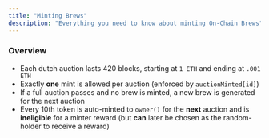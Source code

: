 ```yaml
---
title: "Minting Brews"
description: "Everything you need to know about minting On-Chain Brews"
---
```


### Overview 

- Each dutch auction lasts 420 blocks, starting at `1 ETH` and ending at  `.001 ETH`
- Exactly **one** mint is allowed per auction (enforced by `auctionMinted[id]`)
- If a full auction passes and no brew is minted, a new brew is generated for the next auction
- Every 10th token is auto-minted to `owner()` for the **next** auction and is **ineligible** for a minter reward (but **can** later be chosen as the random-holder to receive a reward)